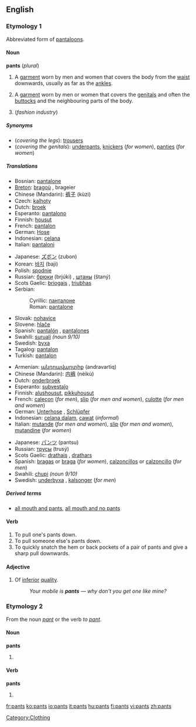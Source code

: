 {{wikipediapar|pants}}
==English==

===Etymology 1===
Abbreviated form of [[pantaloons]].

====Noun====
'''pants''' (''plural'')

# A [[garment]] worn by men and women that covers the body from the [[waist]] downwards, usually as far as the [[ankle]]s.
# {{UKslang}} A [[garment]] worn by men or women that covers the [[genitals]] and often the [[buttocks]] and the neighbouring parts of the body.
# (''fashion industry'') {{plural of|[[pant]]}}

=====Synonyms=====
*(''covering the legs''): {{italbrac|UK}} [[trousers]]
*(''covering the genitals''): [[underpants]], [[knickers]] (''for women''), [[panties]] (''for women'')

=====Translations=====
{{trans-top|garment covering the legs}}
*Bosnian: [[pantalone#Bosnian|pantalone]] {{fpl}}
*[[Breton]]: [[bragoù]] {{m}}, brageier {{p}}
*Chinese (Mandarin): [[裤子]] (kùzi)
*Czech: [[kalhoty]] {{fpl}}
*Dutch: [[broek]]
*Esperanto: [[pantalono]] {{s}}
*Finnish: [[housut]] {{p}}
*French: [[pantalon]] {{m}} {{s}}
*German: [[Hose#German|Hose]] {{f}} {{s}}
*Indonesian: [[celana]]
*Italian: [[pantaloni]] {{mpl}}
{{trans-mid}}
*Japanese: [[ズボン]] (zubon)
*Korean: [[바지]] (baji)
*Polish: [[spodnie]] {{p}}
*Russian: [[брюки]] (brjúki) {{fpl}}, [[штаны]] (štaný) {{mpl}}
*Scots Gaelic: [[briogais]] {{f}}, [[triubhas]] {{m}}
*Serbian:
*:Cyrillic: [[панталоне#Serbian|панталоне]] {{fpl}}
*:Roman: [[pantalone#Serbian|pantalone]] {{fpl}}
*Slovak: [[nohavice#Slovak|nohavice]] {{fpl}}
*Slovene: [[hlače]] {{fpl}}
*Spanish: [[pantalón]] {{m}} {{s}}, [[pantalones]] {{mpl}}
*Swahili: [[suruali]] ''(noun 9/10)''
*Swedish: [[byxa]] {{c}} {{s}}
*Tagalog: [[pantalon]]
*Turkish: [[pantalon]] {{s}}
{{trans-bottom}}

{{trans-top|garment covering the genitals}}
*Armenian: [[անդրավարտիք]] (andravartiq)
*Chinese (Mandarin): [[内裤]] (nèikù)
*Dutch: [[onderbroek]]
*Esperanto: [[subvestaĵo]]
*Finnish: [[alushousut]], [[pikkuhousut]]
*French: [[caleçon]] {{m}} (''for men''), [[slip#French|slip]] {{m}} (''for men and women''), [[culotte]] {{f}} (''for men and women'')
*German: [[Unterhose]] {{f}}, [[Schlüpfer]] {{m}}
*Indonesian: [[celana dalam]], [[cawat]] (''informal'')
*Italian: [[mutande]] {{fpl}} (''for men and women''), [[slip#Italian|slip]] {{m}} (''for men and women''), [[mutandine]] {{fpl}} (''for women'')
{{trans-mid}}
*Japanese: [[パンツ]] (pantsu)
*Russian: [[трусы]] (trusý) {{mpl}}
*Scots Gaelic: [[drathais]] {{f}}, [[drathars]] {{f}}
*Spanish: [[bragas]] {{fpl}} or [[braga]] {{f}} {{s}} (''for women''), [[calzoncillos]] {{mpl}} or [[calzoncillo]] {{m}} {{s}} (''for men'')
*Swahili: [[chupi]] ''(noun 9/10)''
*Swedish: [[underbyxa]] {{c}}, [[kalsonger]] (''for men'')
{{trans-bottom}}

=====Derived terms=====

*[[all mouth and pants]], [[all mouth and no pants]]

====Verb====
{{en-verb|pants|es}}

#To pull one's pants down.
#To pull someone else's pants down.
#To quickly snatch the hem or back pockets of a pair of pants and give a sharp pull downwards.

====Adjective====
{{en-adj}}

# {{UKslang}} Of [[inferior]] [[quality]].
#:''Your mobile is '''pants''' &mdash; why don't you get one like mine?''

===Etymology 2===
From the noun ''[[pant]]'' or the verb ''to [[pant]]''.

====Noun====
'''pants'''

# {{plural of|[[pant]]|lang=English}}

====Verb====
'''pants'''

# {{third-person singular of|[[pant]]|lang=English}}

[[Category:Clothing]]

[[fr:pants]]
[[ko:pants]]
[[io:pants]]
[[it:pants]]
[[hu:pants]]
[[fi:pants]]
[[vi:pants]]
[[zh:pants]]